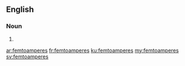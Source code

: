 ==English==

===Noun===
{{head|en|plural}}

# {{plural of|femtoampere|lang=en|nocat=1}}

[[ar:femtoamperes]]
[[fr:femtoamperes]]
[[ku:femtoamperes]]
[[my:femtoamperes]]
[[sv:femtoamperes]]